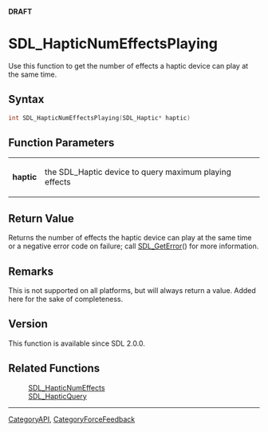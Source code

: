 <span color="red">'''DRAFT'''</span>

= SDL_HapticNumEffectsPlaying =
Use this function to get the number of effects a haptic device can play at the same time.


== Syntax ==
<syntaxhighlight lang='c++'>
int SDL_HapticNumEffectsPlaying(SDL_Haptic* haptic)
</syntaxhighlight>

== Function Parameters ==
{|
|'''haptic'''
|the SDL_Haptic device to query maximum playing effects
|}

== Return Value ==
Returns the number of effects the haptic device can play at the same time or a negative error code on failure; call [[SDL_GetError]]() for more information. <!-- <span style="color: green;">Should there be a link to Remarks here?</span> -->

== Remarks ==
This is not supported on all platforms, but will always return a value. <!-- ^This function is available/included^ --> Added here for the sake of completeness. <!-- <span style="color: green;">Is it important to note what the value would be if it is not supported?  Would it just be 1 or 0?</span> -->

== Version ==
This function is available since SDL 2.0.0.

== Related Functions ==
:[[SDL_HapticNumEffects]]
:[[SDL_HapticQuery]]

----
[[CategoryAPI]], [[CategoryForceFeedback]]
